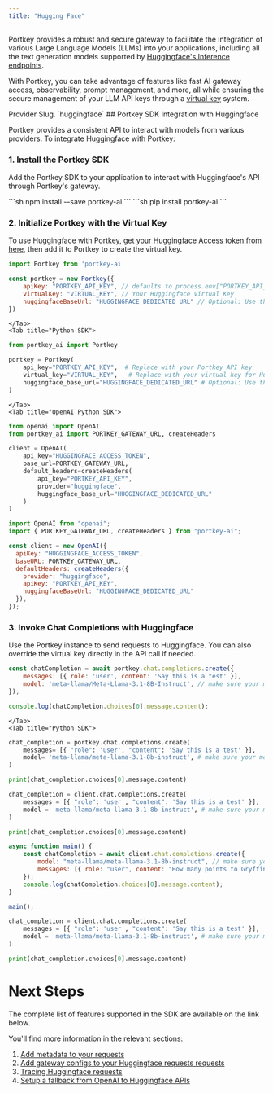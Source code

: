 ```yaml
---
title: "Hugging Face"
---
```


Portkey provides a robust and secure gateway to facilitate the integration of various Large Language Models (LLMs) into your applications, including all the text generation models supported by [Huggingface's Inference endpoints](https://huggingface.co/docs/api-inference/index).

With Portkey, you can take advantage of features like fast AI gateway access, observability, prompt management, and more, all while ensuring the secure management of your LLM API keys through a [virtual key](/product/ai-gateway/virtual-keys) system.

<Note>
Provider Slug. `huggingface`
</Note>
## Portkey SDK Integration with Huggingface

Portkey provides a consistent API to interact with models from various providers. To integrate Huggingface with Portkey:

### 1\. Install the Portkey SDK

Add the Portkey SDK to your application to interact with Huggingface's API through Portkey's gateway.

<Tabs>
    <Tab title="NodeJS">
        ```sh
        npm install --save portkey-ai
        ```
    </Tab>
    <Tab title="Python">
        ```sh
        pip install portkey-ai
        ```
    </Tab>

  </Tabs>




### 2\. Initialize Portkey with the Virtual Key

To use Huggingface with Portkey, [get your Huggingface Access token from here](https://huggingface.co/settings/tokens), then add it to Portkey to create the virtual key.

<Tabs>
    <Tab title="NodeJS SDK">

```js
import Portkey from 'portkey-ai'

const portkey = new Portkey({
    apiKey: "PORTKEY_API_KEY", // defaults to process.env["PORTKEY_API_KEY"]
    virtualKey: "VIRTUAL_KEY", // Your Huggingface Virtual Key
    huggingfaceBaseUrl: "HUGGINGFACE_DEDICATED_URL" // Optional: Use this if you have a dedicated server hosted on Huggingface
})
```
    </Tab>
    <Tab title="Python SDK">

```py
from portkey_ai import Portkey

portkey = Portkey(
    api_key="PORTKEY_API_KEY",  # Replace with your Portkey API key
    virtual_key="VIRTUAL_KEY",   # Replace with your virtual key for Huggingface
    huggingface_base_url="HUGGINGFACE_DEDICATED_URL" # Optional: Use this if you have a dedicated server hosted on Huggingface
)
```

    </Tab>
    <Tab title="OpenAI Python SDK">
```py
from openai import OpenAI
from portkey_ai import PORTKEY_GATEWAY_URL, createHeaders

client = OpenAI(
    api_key="HUGGINGFACE_ACCESS_TOKEN",
    base_url=PORTKEY_GATEWAY_URL,
    default_headers=createHeaders(
        api_key="PORTKEY_API_KEY",
        provider="huggingface",
        huggingface_base_url="HUGGINGFACE_DEDICATED_URL"
    )
)
```

  </Tab>
  <Tab title="OpenAI Node SDK">

  ```js
  import OpenAI from "openai";
  import { PORTKEY_GATEWAY_URL, createHeaders } from "portkey-ai";

  const client = new OpenAI({
    apiKey: "HUGGINGFACE_ACCESS_TOKEN",
    baseURL: PORTKEY_GATEWAY_URL,
    defaultHeaders: createHeaders({
      provider: "huggingface",
      apiKey: "PORTKEY_API_KEY",
      huggingfaceBaseUrl: "HUGGINGFACE_DEDICATED_URL"
    }),
  });
  ```
  </Tab>
  </Tabs>



### **3\. Invoke Chat Completions with** Huggingface

Use the Portkey instance to send requests to Huggingface. You can also override the virtual key directly in the API call if needed.

<Tabs>
    <Tab title="NodeJS SDK">

```js
const chatCompletion = await portkey.chat.completions.create({
    messages: [{ role: 'user', content: 'Say this is a test' }],
    model: 'meta-llama/Meta-Llama-3.1-8B-Instruct', // make sure your model is hot
});

console.log(chatCompletion.choices[0].message.content);
```
    </Tab>
    <Tab title="Python SDK">
```py
chat_completion = portkey.chat.completions.create(
    messages= [{ "role": 'user', "content": 'Say this is a test' }],
    model= 'meta-llama/meta-llama-3.1-8b-instruct', # make sure your model is hot
)

print(chat_completion.choices[0].message.content)
```
  </Tab>
  <Tab title="OpenAI Python SDK">

```py
chat_completion = client.chat.completions.create(
    messages = [{ "role": 'user', "content": 'Say this is a test' }],
    model = 'meta-llama/meta-llama-3.1-8b-instruct', # make sure your model is hot
)

print(chat_completion.choices[0].message.content)
```
  </Tab>

  <Tab title="OpenAI Node SDK">

```js
async function main() {
    const chatCompletion = await client.chat.completions.create({
        model: "meta-llama/meta-llama-3.1-8b-instruct", // make sure your model is hot
        messages: [{ role: "user", content: "How many points to Gryffindor?" }],
    });
    console.log(chatCompletion.choices[0].message.content);
}

main();
```
</Tab>
<Tab title="OpenAI Python SDK">

```py
chat_completion = client.chat.completions.create(
    messages = [{ "role": 'user', "content": 'Say this is a test' }],
    model = 'meta-llama/meta-llama-3.1-8b-instruct', # make sure your model is hot
)

print(chat_completion.choices[0].message.content)
```
</Tab>

  </Tabs>


# Next Steps

The complete list of features supported in the SDK are available on the link below.
<Card title="SDK" href="/api-reference/portkey-sdk-client">
</Card>

You'll find more information in the relevant sections:

1. [Add metadata to your requests](/product/observability/metadata)
2. [Add gateway configs to your Huggingface requests](/product/ai-gateway/configs)[ requests](/product/ai-gateway/configs)
3. [Tracing Huggingface requests](/product/observability/traces)
4. [Setup a fallback from OpenAI to Huggingface APIs](/product/ai-gateway/fallbacks)
